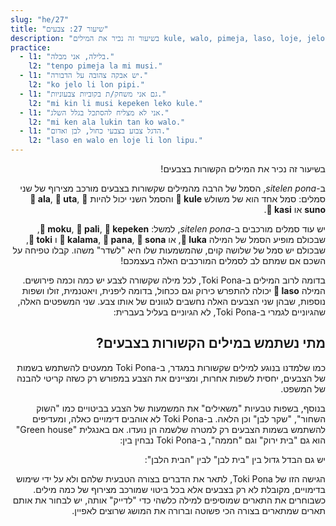 ```yaml
---
slug: "he/27"
title: "שיעור 27: צבעים"
description: "בשיעור זה נכיר את המילים kule, walo, pimeja, laso, loje, jelo, kin!"
practice:
  - l1: "בלילה, אני מבלה."
    l2: "tenpo pimeja la mi musi."
  - l1: "יש אבקה צהובה על הדבורה."
    l2: "ko jelo li lon pipi."
  - l1: "גם אני משחק/ת בקוביות צבעוניות."
    l2: "mi kin li musi kepeken leko kule."
  - l1: "אני לא מצליח להסתכל בגלל השלג."
    l2: "mi ken ala lukin tan ko walo."
  - l1: "הדגל צבוע בצבעי כחול, לבן ואדום."
    l2: "laso en walo en loje li lon lipu."
---
```



<div dir="rtl">

בשיעור זה נכיר את המילים הקשורות בצבעים!

<List>
  <Word sl="kule" m="צבע, צבעוני, סוג של..." />
  <Word sl="walo" m="לבן, חיוור" />
  <Word sl="pimeja" m="שחור, חשוך" />
  <Word sl="loje" m="אדום, אדמוני" />
  <Word sl="jelo" m="צהוב" />
  <Word sl="laso" m="ירוק, כחול, טורקיז" />
</List>

ב-*sitelen pona*, הסמל של הרבה מהמילים שקשורות בצבעים מורכב מצירוף של שני סמלים: סמל אחד הוא של משולש **󱤞 kule** והסמל השני יכול להיות **󱤂 ala**, **󱥰 uta**, **󱥤 suno** או **󱤗 kasi**. 

יש עוד סמלים מורכבים ב-*sitelen pona*, למשל: **󱤶 moku**, **󱥉 pali**, **󱤙 kepeken**, שבכולם מופיע הסמל של המילה **󱤭 luka**, או **󱤕 kalama**, **󱥌 pana**, **󱥡 sona** ו **󱥬 toki**, שבכולם יש סמל של שלושה קוים, שהמשמעות שלו היא "לשדר" משהו. קבלו טפיחה על השכם אם שמתם לב לסמלים המורכבים האלה בעצמכם!

בדומה לרוב המילים ב-Toki Pona, לכל מילה שקשורה לצבע יש כמה וכמה פירושים. המילה **󱤣 laso** יכולה להתפרש כירוק וגם ככחול, בדומה ליפנית, ויאטנמית, זולו ושפות נוספות, שבהן שני הצבעים האלה נחשבים לגוונים של אותו צבע. שני המשפטים האלה, שהגיוניים לגמרי ב-Toki Pona, לא הגיוניים בעליל בעברית:
<List>
  <Word sl="kin" m="גם" />
  <Sentence sl="sewi li laso." m="השמים כחולים." />
  <Sentence sl="kasi kin li laso." m="גם העשב ירוק." />
</List>

## מתי נשתמש במילים הקשורות בצבעים?

כמו שלמדנו בנוגע למילים שקשורות במגדר, ב-Toki Pona ממעטים להשתמש בשמות של הצבעים, יחסית לשפות אחרות, ומציינים את הצבע במפורש רק כשזה קריטי להבנה של המשפט. 

בנוסף, בשפות טבעיות "משאילים" את המשמעות של הצבע בביטויים כמו "השוק השחור", "שקר לבן" וכן הלאה. ב-Toki Pona לא אוהבים דימויים כאלה, ומעדיפים להשתמש בשמות הצבעים רק למטרה שלשמה הן נועדו. אם באנגלית "Green house" הוא גם "בית ירוק" וגם "חממה", ב-Toki Pona נבחין בין:

<List>
  <Sentence sl="tomo laso" m="בית (בצבע) ירוק" />
  <Sentence sl="tomo kasi" m="בית עבור צמחים, חממה" />
</List>

יש גם הבדל גדול בין "בית לבן" לבין "הבית הלבן":

<List>
  <Sentence sl="tomo walo" m="בית (בצבע) לבן />
  <Sentence sl="tomo ni la jan li lawa e ma Mewika." m="הבית הלבן" />
</List>

הגישה הזו של Toki Pona, לתאר את הדברים בצורה הטבעית שלהם ולא על ידי שימוש בדימויים, מקובלת לא רק בצבעים אלא בכל ביטוי שמורכב מצירוף של כמה מילים. כשבוחרים את התארים שמוסיפים למילה כלשהי כדי "לדייק" אותה, יש לבחור את אותם תארים שמתארים בצורה הכי פשוטה וברורה את המושג שרוצים לאפיין. 

<Practice exercises={frontmatter.practice} client:load />

</div>
